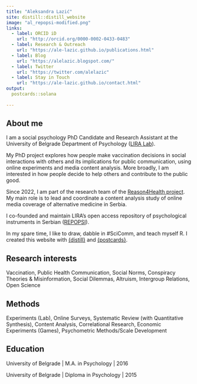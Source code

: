 ```yaml
---
title: "Aleksandra Lazić"
site: distill::distill_website
image: "al_repopsi-modified.png"
links:
  - label: ORCID iD
    url: "http://orcid.org/0000-0002-0433-0483"
  - label: Research & Outreach
    url: "https://ale-lazic.github.io/publications.html"
  - label: Blog
    url: "https://alelazic.blogspot.com/"
  - label: Twitter
    url: "https://twitter.com/alelazic"
  - label: Stay in Touch
    url: "https://ale-lazic.github.io/contact.html"
output:
  postcards::solana
  
---  
```



## About me

I am a social psychology PhD Candidate and Research Assistant at the University of Belgrade Department of Psychology ([LIRA Lab](https://lira.f.bg.ac.rs/en/)). 

My PhD project explores how people make vaccination decisions in social interactions with others and its implications for public communication, using online experiments and media content analysis. More broadly, I am interested in how people decide to help others and contribute to the public good.

Since 2022, I am part of the research team of the [Reason4Health project](https://reasonforhealth.f.bg.ac.rs/en/). My main role is to lead and coordinate a content analysis study of online media coverage of alternative medicine in Serbia. 

I co-founded and maintain LIRA's open access repository of psychological instruments in Serbian ([REPOPSI](https://osf.io/5zb8p/)).

In my spare time, I like to draw, dabble in #SciComm, and teach myself R. I created this website with [{distill}](https://rstudio.github.io/distill/) and [{postcards}](https://github.com/seankross/postcards).

## Research interests

Vaccination, Public Health Communication, Social Norms, Conspiracy Theories & Misinformation, Social Dilemmas, Altruism, Intergroup Relations, Open Science

	
## Methods 

Experiments (Lab), Online Surveys, Systematic Review (with Quantitative Synthesis), Content Analysis, Correlational Research, Economic Experiments (Games), Psychometric Methods/Scale Development


## Education

University of Belgrade | M.A. in Psychology | 2016

University of Belgrade | Diploma in Psychology | 2015
